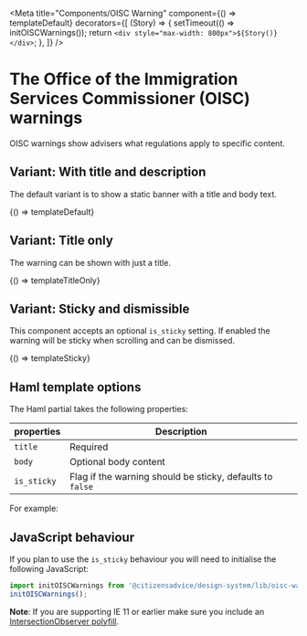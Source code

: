 
<Meta
  title="Components/OISC Warning"
  component={() => templateDefault}
  decorators={[
    (Story) => {
      setTimeout(() => initOISCWarnings());
      return `<div style="max-width: 800px">${Story()}</div>`;
    },
  ]}
/>

# The Office of the Immigration Services Commissioner (OISC) warnings

OISC warnings show advisers what regulations apply to specific content.

## Variant: With title and description

The default variant is to show a static banner with a title and body text.


<Preview>
  <Story
    name="With title and description"
    parameters={{ docs: { source: { code: templateDefaultCode } } }}
  >
    {() => templateDefault}
  </Story>
</Preview>

## Variant: Title only

The warning can be shown with just a title.


<Preview>
  <Story
    name="Title only"
    parameters={{ docs: { source: { code: templateTitleOnlyCode } } }}
  >
    {() => templateTitleOnly}
  </Story>
</Preview>

## Variant: Sticky and dismissible

This component accepts an optional `is_sticky` setting. If enabled the warning will be sticky when scrolling and can be dismissed.


<Preview>
  <Story
    name="Sticky"
    inline={false}
    height={'500px'}
    parameters={{ docs: { source: { code: templateStickyCode } } }}
  >
    {() => templateSticky}
  </Story>
</Preview>

## Haml template options

The Haml partial takes the following properties:

| properties  | Description                                               |
| ----------- | --------------------------------------------------------- |
| `title`     | Required                                                  |
| `body`      | Optional body content                                     |
| `is_sticky` | Flag if the warning should be sticky, defaults to `false` |

For example:

<Source dark="true" lang="haml" code={templateDefaultCode} />

## JavaScript behaviour

If you plan to use the `is_sticky` behaviour you will need to initialise the following JavaScript:

```js
import initOISCWarnings from '@citizensadvice/design-system/lib/oisc-warnings';
initOISCWarnings();
```

**Note**: If you are supporting IE 11 or earlier make sure you include an [IntersectionObserver polyfill](https://github.com/w3c/IntersectionObserver/tree/master/polyfill).
